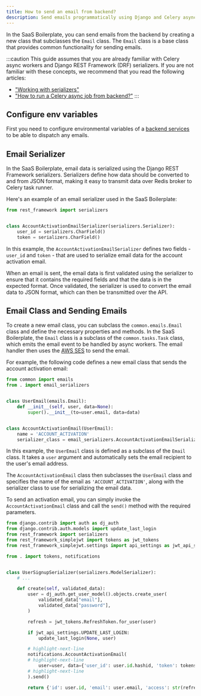 ```yaml
---
title: How to send an email from backend?
description: Send emails programmatically using Django and Celery async workers
---
```


In the SaaS Boilerplate, you can send emails from the backend by creating a new class that subclasses the `Email` class.
The `Email` class is a base class that provides common functionality for sending emails.

:::caution
This guide assumes that you are already familiar with Celery async workers and Django REST Framework (DRF) serializers.
If you are not familiar with these concepts, we recommend that you read the following articles:

- ["Working with serializers"](../graphql/backend/working-with-serializers)
- ["How to run a Celery async job from backend?"](../async-workers/run-async-job-celery)
:::

## Configure env variables

First you need to configure environmental variables of a [backend services](../../api-reference/env#backend-service) to be able to dispatch any emails.


<BackendEmailEnvVars />

## Email Serializer

In the SaaS Boilerplate, email data is serialized using the Django REST Framework serializers.
Serializers define how data should be converted to and from JSON format, making it easy to transmit data over Redis
broker to Celery task runner.

Here's an example of an email serializer used in the SaaS Boilerplate:

```python title="packages/backend/apps/users/email_serializers.py" showLineNumbers
from rest_framework import serializers


class AccountActivationEmailSerializer(serializers.Serializer):
    user_id = serializers.CharField()
    token = serializers.CharField()
```

In this example, the `AccountActivationEmailSerializer` defines two fields - `user_id` and `token` - that are used to serialize email data for the account activation email.

When an email is sent, the email data is first validated using the serializer to ensure that it contains the required fields and that the data is in the expected format. Once validated, the serializer is used to convert the email data to JSON format, which can then be transmitted over the API.

## Email Class and Sending Emails

To create a new email class, you can subclass the `common.emails.Email` class and define the necessary properties and methods.
In the SaaS Boilerplate, the `Email` class is a subclass of the `common.tasks.Task` class, which emits the email event to be handled by async workers.
The email handler then uses the [AWS SES](https://docs.aws.amazon.com/ses/index.html) to send the email.

For example, the following code defines a new email class that sends the account activation email:

```python title="packages/backend/apps/users/notifications.py" showLineNumbers
from common import emails
from . import email_serializers


class UserEmail(emails.Email):
    def __init__(self, user, data=None):
        super().__init__(to=user.email, data=data)


class AccountActivationEmail(UserEmail):
    name = 'ACCOUNT_ACTIVATION'
    serializer_class = email_serializers.AccountActivationEmailSerializer
```

In this example, the `UserEmail` class is defined as a subclass of the `Email` class.
It takes a `user` argument and automatically sets the email recipient to the user's email address.

The `AccountActivationEmail` class then subclasses the `UserEmail` class and specifies the name of the email as `'ACCOUNT_ACTIVATION'`, along with the serializer class to use for serializing the email data.

To send an activation email, you can simply invoke the `AccountActivationEmail` class and call the `send()` method with the required parameters.

```python title="packages/backend/apps/users/serializers.py" showLineNumbers
from django.contrib import auth as dj_auth
from django.contrib.auth.models import update_last_login
from rest_framework import serializers
from rest_framework_simplejwt import tokens as jwt_tokens
from rest_framework_simplejwt.settings import api_settings as jwt_api_settings

from . import tokens, notifications


class UserSignupSerializer(serializers.ModelSerializer):
    # ...

    def create(self, validated_data):
        user = dj_auth.get_user_model().objects.create_user(
            validated_data["email"],
            validated_data["password"],
        )

        refresh = jwt_tokens.RefreshToken.for_user(user)

        if jwt_api_settings.UPDATE_LAST_LOGIN:
            update_last_login(None, user)

        # highlight-next-line
        notifications.AccountActivationEmail(
        # highlight-next-line
            user=user, data={'user_id': user.id.hashid, 'token': tokens.account_activation_token.make_token(user)}
        # highlight-next-line
        ).send()

        return {'id': user.id, 'email': user.email, 'access': str(refresh.access_token), 'refresh': str(refresh)}
```
